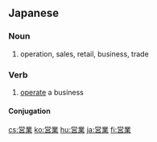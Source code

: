 ==Japanese==
{{ja-kanjitab|えい|ぎょう|yomi=on}}

===Noun===
{{ja-noun|えいぎょう}}

# operation, sales, retail, business, trade

===Verb===
{{ja-verb-suru|tr=trans|えいぎょう}}

# [[operate]] a business
#: {{ja-usex|飲食店を営業する|いんしょくてん を えいぎょう する|operate a restaurant}}

====Conjugation====
{{ja-suru|えいぎょう}}

[[cs:営業]]
[[ko:営業]]
[[hu:営業]]
[[ja:営業]]
[[fi:営業]]